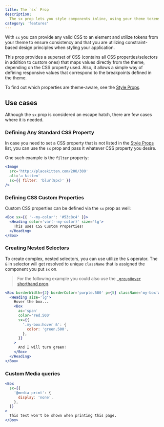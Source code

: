 ```yaml
---
title: The `sx` Prop
description:
  The sx prop lets you style components inline, using your theme tokens.
category: 'features'
---
```


With `sx` you can provide any valid CSS to an element and utilize tokens from
your theme to ensure consistency and that you are utilizing constraint-based
design principles when styling your application.

This prop provides a superset of CSS (contains all CSS properties/selectors in
addition to custom ones) that maps values directly from the theme, depending on
the CSS property used. Also, it allows a simple way of defining responsive
values that correspond to the breakpoints defined in the theme.

To find out which properties are theme-aware, see the
[Style Props](/docs/styled-system/features/style-props).

## Use cases

Although the `sx` prop is considered an escape hatch, there are few cases where
it is needed.

### Defining Any Standard CSS Property

In case you need to set a CSS property that is not listed in the
[Style Props](/docs/styled-system/features/style-props) list, you can use the
`sx` prop and pass it whatever CSS property you desire.

One such example is the `filter` property:

```jsx
<Image
  src='http://placekitten.com/200/300'
  alt='a kitten'
  sx={{ filter: 'blur(8px)' }}
/>
```

### Defining CSS Custom Properties

Custom CSS properties can be defined via the `sx` prop as well:

```jsx
<Box sx={{ '--my-color': '#53c8c4' }}>
  <Heading color='var(--my-color)' size='lg'>
    This uses CSS Custom Properties!
  </Heading>
</Box>
```

### Creating Nested Selectors

To create complex, nested selectors, you can use utilize the `&` operator. The
`&` in selector will get resolved to unique `className` that is assigned the
component you put `sx` on.

> For the following example you could also use the
> [`_groupHover` shorthand prop](/docs/styled-system/features/style-props#pseudo).

```jsx
<Box borderWidth={2} borderColor='purple.500' p={5} className='my-box'>
  <Heading size='lg'>
    Hover the box...
    <Box
      as='span'
      color='red.500'
      sx={{
        '.my-box:hover &': {
          color: 'green.500',
        },
      }}
    >
      And I will turn green!
    </Box>
  </Heading>
</Box>
```

### Custom Media queries

```jsx
<Box
  sx={{
    '@media print': {
      display: 'none',
    },
  }}
>
  This text won't be shown when printing this page.
</Box>
```
